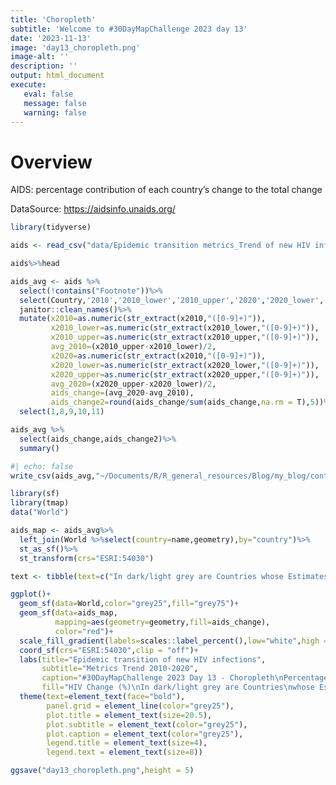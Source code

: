 ```yaml
---
title: 'Choropleth'
subtitle: 'Welcome to #30DayMapChallenge 2023 day 13'
date: '2023-11-13'
image: 'day13_choropleth.png'
image-alt: ''
description: ''
output: html_document
execute: 
   eval: false
   message: false
   warning: false
---
```


# Overview

AIDS: percentage contribution of each country's change to the total change

DataSource: <https://aidsinfo.unaids.org/>

```r
library(tidyverse)
```

```r
aids <- read_csv("data/Epidemic transition metrics_Trend of new HIV infections.csv")

aids%>%head
```



```r
aids_avg <- aids %>%
  select(!contains("Footnote"))%>%
  select(Country,'2010','2010_lower','2010_upper','2020','2020_lower','2020_upper')%>%
  janitor::clean_names()%>%
  mutate(x2010=as.numeric(str_extract(x2010,"([0-9]+)")),
         x2010_lower=as.numeric(str_extract(x2010_lower,"([0-9]+)")),
         x2010_upper=as.numeric(str_extract(x2010_upper,"([0-9]+)")),
         avg_2010=(x2010_upper-x2010_lower)/2,
         x2020=as.numeric(str_extract(x2010,"([0-9]+)")),
         x2020_lower=as.numeric(str_extract(x2020_lower,"([0-9]+)")),
         x2020_upper=as.numeric(str_extract(x2020_upper,"([0-9]+)")),
         avg_2020=(x2020_upper-x2020_lower)/2,
         aids_change=(avg_2020-avg_2010),
         aids_change2=round(aids_change/sum(aids_change,na.rm = T),5))%>%
  select(1,8,9,10,11)

aids_avg %>%
  select(aids_change,aids_change2)%>%
  summary()
```

```r
#| echo: false
write_csv(aids_avg,"~/Documents/R/R_general_resources/Blog/my_blog/content/blog/data_visualization/hiv/data/aids_avg.csv")
```

```r
library(sf)
library(tmap)
data("World")

aids_map <- aids_avg%>%
  left_join(World %>%select(country=name,geometry),by="country")%>%
  st_as_sf()%>%
  st_transform(crs="ESRI:54030")
```


```r
text <- tibble(text=c("In dark/light grey are Countries whose Estimates were not available at the time of publication"))
```



```r
ggplot()+
  geom_sf(data=World,color="grey25",fill="grey75")+
  geom_sf(data=aids_map,
          mapping=aes(geometry=geometry,fill=aids_change),
          color="red")+
  scale_fill_gradient(labels=scales::label_percent(),low="white",high = "red")+
  coord_sf(crs="ESRI:54030",clip = "off")+
  labs(title="Epidemic transition of new HIV infections",
       subtitle="Metrics Trend 2010-2020",
       caption="#30DayMapChallenge 2023 Day 13 - Choropleth\nPercentage contribution of each country's change to the total change\nDataSource: Global data on HIV epidemiology and response (aidsinfo.unaids.org)\nMap: @fgazzelloni",
       fill="HIV Change (%)\nIn dark/light grey are Countries\nwhose Estimates were not available\nat the time of publication\nProj:ESRI:54030")+
  theme(text=element_text(face="bold"),
        panel.grid = element_line(color="grey25"),
        plot.title = element_text(size=20.5),
        plot.subtitle = element_text(color="grey25"),
        plot.caption = element_text(color="grey25"),
        legend.title = element_text(size=4),
        legend.text = element_text(size=8))
```

```r
ggsave("day13_choropleth.png",height = 5)
```







